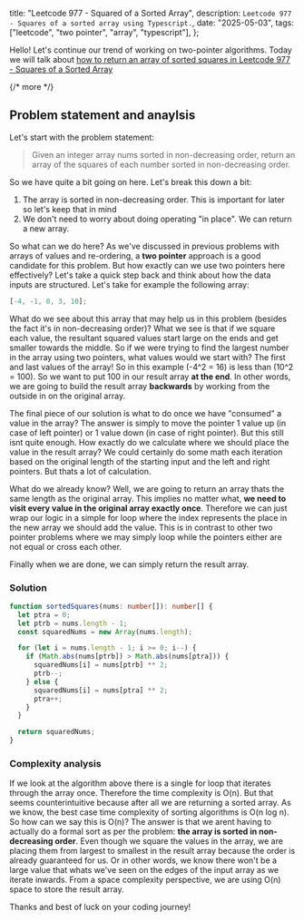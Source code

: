   title: "Leetcode 977 - Squared of a Sorted Array",
  description: `Leetcode 977 - Squares of a sorted array using Typescript.`,
  date: "2025-05-03",
  tags: ["leetcode", "two pointer", "array", "typescript"],
};

Hello! Let's continue our trend of working on two-pointer algorithms. Today we will talk about [how to return an array of sorted squares in Leetcode 977 - Squares of a Sorted Array](https://leetcode.com/problems/squares-of-a-sorted-array/description/)

{/* more */}

## Problem statement and anaylsis

Let's start with the problem statement:

> Given an integer array nums sorted in non-decreasing order, return an array of the squares of each number sorted in non-decreasing order.

So we have quite a bit going on here. Let's break this down a bit:

1. The array is sorted in non-decreasing order. This is important for later so let's keep that in mind
2. We don't need to worry about doing operating "in place". We can return a new array.

So what can we do here? As we've discussed in previous problems with arrays of values and re-ordering, a **two pointer** approach is a good candidate for this problem. But how exactly can we use two pointers here effectively? Let's take a quick step back and think about how the data inputs are structured. Let's take for example the following array:

```ts
[-4, -1, 0, 3, 10];
```

What do we see about this array that may help us in this problem (besides the fact it's in non-decreasing order)? What we see is that if we square each value, the resultant squared values start large on the ends and get smaller towards the middle. So if we were trying to find the largest number in the array using two pointers, what values would we start with? The first and last values of the array! So in this example (-4^2 = 16) is less than (10^2 = 100). So we want to put 100 in our result array **at the end**. In other words, we are going to build the result array **backwards** by working from the outside in on the original array.

The final piece of our solution is what to do once we have "consumed" a value in the array? The answer is simply to move the pointer 1 value up (in case of left pointer) or 1 value down (in case of right pointer). But this still isnt quite enough. How exactly do we calculate where we should place the value in the result array? We could certainly do some math each iteration based on the original length of the starting input and the left and right pointers. But thats a lot of calculation.

What do we already know? Well, we are going to return an array thats the same length as the original array. This implies no matter what, **we need to visit every value in the original array exactly once**. Therefore we can just wrap our logic in a simple for loop where the index represents the place in the new array we should add the value. This is in contrast to other two pointer problems where we may simply loop while the pointers either are not equal or cross each other.

Finally when we are done, we can simply return the result array.

### Solution

```ts
function sortedSquares(nums: number[]): number[] {
  let ptra = 0;
  let ptrb = nums.length - 1;
  const squaredNums = new Array(nums.length);

  for (let i = nums.length - 1; i >= 0; i--) {
    if (Math.abs(nums[ptrb]) > Math.abs(nums[ptra])) {
      squaredNums[i] = nums[ptrb] ** 2;
      ptrb--;
    } else {
      squaredNums[i] = nums[ptra] ** 2;
      ptra++;
    }
  }

  return squaredNums;
}
```

### Complexity analysis

If we look at the algorithm above there is a single for loop that iterates through the array once. Therefore the time complexity is O(n). But that seems counterintuitive because after all we are returning a sorted array. As we know, the best case time complexity of sorting algorithms is O(n log n). So how can we say this is O(n)? The answer is that we arent having to actually do a formal sort as per the problem: **the array is sorted in non-decreasing order**. Even though we square the values in the array, we are placing them from largest to smallest in the result array because the order is already guaranteed for us. Or in other words, we know there won't be a large value that whats we've seen on the edges of the input array as we iterate inwards. From a space complexity perspective, we are using O(n) space to store the result array.

Thanks and best of luck on your coding journey!
